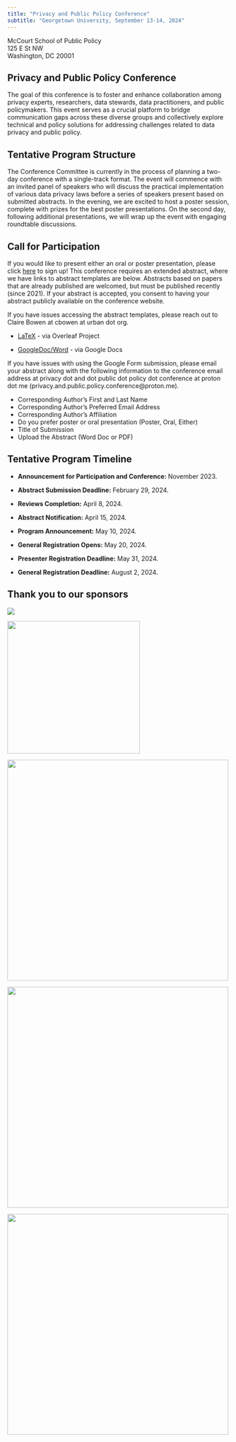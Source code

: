 ```yaml
---
title: "Privacy and Public Policy Conference"
subtitle: "Georgetown University, September 13-14, 2024"
---
```


McCourt School of Public Policy\
125 E St NW\
Washington, DC 20001

## Privacy and Public Policy Conference

The goal of this conference is to foster and enhance collaboration among privacy experts, researchers, data stewards, data practitioners, and public policymakers. This event serves as a crucial platform to bridge communication gaps across these diverse groups and collectively explore technical and policy solutions for addressing challenges related to data privacy and public policy.

## **Tentative Program Structure**

The Conference Committee is currently in the process of planning a two-day conference with a single-track format. The event will commence with an invited panel of speakers who will discuss the practical implementation of various data privacy laws before a series of speakers present based on submitted abstracts. In the evening, we are excited to host a poster session, complete with prizes for the best poster presentations. On the second day, following additional presentations, we will wrap up the event with engaging roundtable discussions.

## **Call for Participation**

If you would like to present either an oral or poster presentation, please click [here](https://docs.google.com/forms/d/e/1FAIpQLSe3JWSrB8U0adk_INZ5eQaMaeGV7-P5muDX_LUXKoRp72x89w/viewform) to sign up! This conference requires an extended abstract, where we have links to abstract templates are below. Abstracts based on papers that are already published are welcomed, but must be published recently (since 2021). If your abstract is accepted, you consent to having your abstract publicly available on the conference website.

If you have issues accessing the abstract templates, please reach out to Claire Bowen at cbowen at urban dot org.

-   [LaTeX](https://www.overleaf.com/read/kvwpjnsqyybh#a2f234) - via Overleaf Project

-   [GoogleDoc/Word](https://docs.google.com/document/d/1H6g1bBp7C6wcpzU31DsyWPaiTiMM1gNI/edit) - via Google Docs

If you have issues with using the Google Form submission, please email your abstract along with the following information to the conference email address at privacy dot and dot public dot policy dot conference at proton dot me (privacy.and.public.policy.conference\@proton.me).

-   Corresponding Author's First and Last Name
-   Corresponding Author's Preferred Email Address
-   Corresponding Author's Affiliation
-   Do you prefer poster or oral presentation (Poster, Oral, Either)
-   Title of Submission
-   Upload the Abstract (Word Doc or PDF)

## **Tentative Program Timeline**

-   **Announcement for Participation and Conference:** November 2023.

-   **Abstract Submission Deadline:** February 29, 2024.

-   **Reviews Completion:** April 8, 2024.

-   **Abstract Notification:** April 15, 2024.

-   **Program Announcement:** May 10, 2024.

-   **General Registration Opens:** May 20, 2024.

-   **Presenter Registration Deadline:** May 31, 2024.

-   **General Registration Deadline:** August 2, 2024.

## **Thank you to our sponsors**

![](images/sloan-logo-01.png){fig-align="center"}

![](images/Vassar_College_Seal.svg-01.png){fig-align="center" width="300"}

![](images/McCourt_Secondary_CMYK_Formal_MDI (1)-01.jpg){fig-align="center" width="500"}

![](images/Westat_Logo_high-res-01.jpg){fig-align="center" width="500"}

![](images/NORC-Logo-Full-Color-01.jpg){fig-align="center" width="500"}
